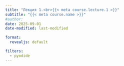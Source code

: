 ```yaml
---
title: "Лекция 1.<br>{{< meta course.lecture.1 >}}"
subtitle: "{{< meta course.name >}}"
#author:
date: 2025-09-01
date-modified: last-modified

format:
  revealjs: default

filters:
  - pyodide
---
```


